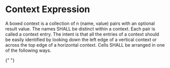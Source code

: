 
<Meta title="MDX/Context Expression" of={ContextExpression} />

# Context Expression

A boxed context is a collection of n (name, value) pairs with an optional result value.
The names SHALL be distinct within a context. Each pair is called a context entry.
The intent is that all the entries of a context should be easily identified by looking down the left edge of a vertical
context or across the top edge of a horizontal context. Cells SHALL be arranged in one of the following ways.

<Canvas>
  <Story of={ContextExpression.Base} />
</Canvas>{" "}

<Canvas>
  <Story of={ContextExpression.PostBureauRiskCategory} />
</Canvas>
